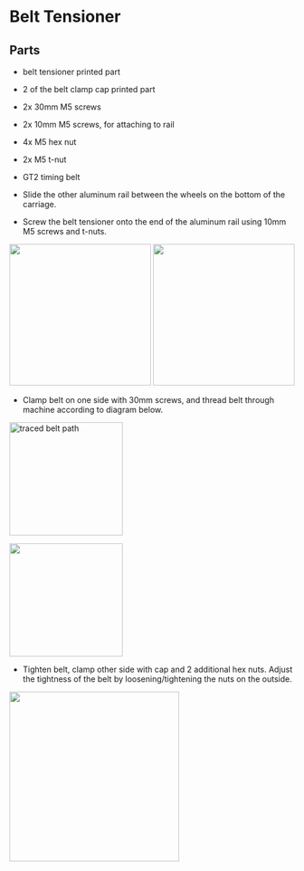 # Belt Tensioner

## Parts

- belt tensioner printed part
- 2 of the belt clamp cap printed part

- 2x 30mm M5 screws
- 2x 10mm M5 screws, for attaching to rail
- 4x M5 hex nut
- 2x M5 t-nut
- GT2 timing belt

- Slide the other aluminum rail between the wheels on the bottom of the carriage.
- Screw the belt tensioner onto the end of the aluminum rail using 10mm M5 screws and t-nuts.

<img
  src="https://cloud-kh0iuuad2-hack-club-bot.vercel.app/0img_4011.jpg"
  width="250"
/>
<img
  src="https://cloud-kh0iuuad2-hack-club-bot.vercel.app/1img_4012.jpg"
  width="250"
/>

- Clamp belt on one side with 30mm screws, and thread belt through machine according to diagram below.

<img
  src="https://cloud-ckhe9dv8v-hack-club-bot.vercel.app/0image_from_ios.jpg"
  alt="traced belt path"
  width="200"
/>

<img
  src="https://cloud-kh0iuuad2-hack-club-bot.vercel.app/3img_4014.jpg"
  width="200"
/>

- Tighten belt, clamp other side with cap and 2 additional hex nuts. Adjust the tightness of the belt by loosening/tightening the nuts on the outside.

<img
  src="https://cloud-kh0iuuad2-hack-club-bot.vercel.app/4img_4015.jpg"
  width="300"
/>
